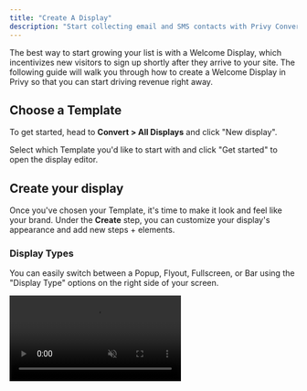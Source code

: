 ```yaml
---
title: "Create A Display"
description: "Start collecting email and SMS contacts with Privy Convert."
---
```


The best way to start growing your list is with a Welcome Display, which incentivizes new visitors to sign up shortly after they arrive to your site. The following guide will walk you through how to create a Welcome Display in Privy so that you can start driving revenue right away.

## Choose a Template

To get started, head to **Convert > All Displays** and click "New display".&#x20;

Select which Template you'd like to start with and click "Get started" to open the display editor.

## Create your display

Once you've chosen your Template, it's time to make it look and feel like your brand. Under the **Create** step, you can customize your display's appearance and add new steps + elements.

### Display Types

You can easily switch between a Popup, Flyout, Fullscreen, or Bar using the "Display Type" options on the right side of your screen.

<video autoPlay muted loop playsInline className="add-element-video" src="/images/displays/change-display-type.mp4" />

For display types such as Spin To Win, Landing Pages, and Embedded Forms, please reference our Classic Designer.

### Customize your display's appearance

Change your display's layout, background color, size, padding, and more by using the controls on the right side of your screen.

Jump between your display's Steps, Thank You Page, and Tab on the bar at the bottom of the editor. You can also toggle between desktop and mobile preview here.

As you edit your display, use the "Match Styles" tool to copy size, layout, font styles, and colors between your steps.

<video autoPlay muted loop playsInline className="match-styles-video" src="/images/displays/match-styles.mp4" />

### Add new elements

To add new form fields (i.e., Name or Phone Number) or to add new elements (i.e., an image or text box) click on the blue plus sign which appears as you hover over your display.

To rearrange elements, drag and drop them as shown below.

<video autoPlay muted loop playsInline className="add-element-video" src="/images/displays/add-element.mp4" />

### Edit existing elements

To edit an existing form field or element, click directly on it and manage its appearance and settings using the controls on the right side of your screen.

### Add and delete steps

To add a new step to your display, click the **Add Step** button at the bottom of the editor. You'll be prompted to specify what information you'd like to collect on this new step.

You can drag and drop your steps to reorder them, if necessary. To delete or duplicate a step, click on the 3 dots beside it.

<video autoPlay muted loop playsInline className="add-step-video" src="/images/displays/add-step.mp4" />

## Target the right audience

When you're happy with your display's design, you'll want to head over to **Settings** to make sure it's showing to the right people at the right time. Privy will have our default best practices in place, but you're more than welcome to tweak them to fit your business' needs.

<img height="200" src="/images/displays/display-settings.png" />

### Basic Settings

* **Triggers and Visibility** determines when and how the display appears for the visitor.

* **Audience Targeting** allows you to specify what visitors will be able to see the display.

* **Scheduling** determines how long the display will run for.

* The **Coupon** setting allows you to attach a coupon code that you would like to deliver to new sign-ups. Learn more about Coupon Codes.

### Advanced Settings

Our Advanced Settings allow you to have even more control over your display's behavior:

* **Sign Up Rules** control how often a contact can sign up for your display. *By default, this is set to limit 1 signup per contact.*

* The **Opt-In** setting allows you to choose between our Single Opt-In and Double Opt-In methods. *By default, this is set to Single Opt-In.* Learn more about Double Opt-In here.

* Use the **Sync Integrations** setting to automatically sync your sign ups to your preferred ESP.

* **Profile Attributes** allows you to automatically collect data from new sign ups, without needing them to fill out a form field. Learn more.

## Set up After Sign Up Emails and Texts

In the **Follow-Up** step, you will have the optional (but recommended) actions of creating and publishing After Sign Up emails and texts. This is a great way to confirm your new contact's sign up and deliver their coupon code.

<video autoPlay muted loop playsInline className="after-signup-video" src="/images/displays/publish-aftersignup.mp4" />

## Launch your display

Once you've created your display, customized your settings, and reviewed your follow-up actions, it's time to make it live on your site. Click **Activate** and get ready to start seeing results!

### Reporting

After you activate your display, you can review its performance at any time in the **Reporting** tab. Learn more about Privy Convert Reporting.

<img height="200" src="/images/displays/convert-reporting.png" />